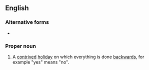 ==English==
{{wikipedia}}

===Alternative forms===
* {{l|en|Opposites Day}}

===Proper noun===
{{en-proper noun|head=[[opposite|Opposite]] [[day|Day]]}}

# {{lb|en|childish}} A [[contrived]] [[holiday]] on which everything is done [[backwards]], for example "yes" means "no".